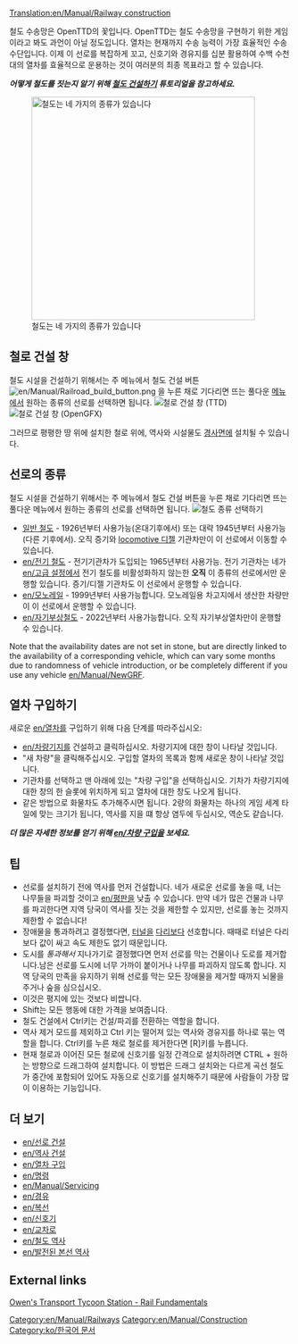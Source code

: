 [[Translation:en/Manual/Railway construction]]
{{ko/번역|origin= en/Manual/Railway construction
|from  = en
|to    = ko
|Percentage = 20
}}

{{ko/Manual/목차}}

철도 수송망은 OpenTTD의 꽃입니다. OpenTTD는 철도 수송망을 구현하기 위한 게임이라고 봐도 과언이 아닐 정도입니다. 
열차는 현재까지 수송 능력이 가장 효율적인 수송 수단입니다. 이제 이 선로를 복잡하게 꼬고, 신호기와 경유지를 십분 활용하여 수백 수천 대의 열차를 효율적으로 운용하는 것이 여러분의 최종 목표라고 할 수 있습니다.

'''''어떻게 철도를 짓는지 알기 위해 [[en/Manual/Building tracks|철도 건설하기]] 튜토리얼을 참고하세요.'''''


[[File:ko/Manual/Four types types of railway.jpeg|thumb|none|400px|철도는 네 가지의 종류가 있습니다]]

==철로 건설 창==
철도 시설을 건설하기 위해서는 주 메뉴에서 철도 건설 버튼 [[File:en/Manual/Railroad build button.png]] 을 누른 채로 기다리면 뜨는 풀다운 [[en/Manual/Game interface#the-menu-bar|메뉴]]에서 원하는 종류의 선로를 선택하면 됩니다.
[[File:en/Manual/Railroad ConstructionTTD.png|none|frame|철로 건설 창 (TTD)]]
[[File:en/Manual/Railroad ConstructionOGFX.png|none|frame|철로 건설 창 (OpenGFX)]]
{{en/Manual/Railway toolbar overview}}

그러므로 평평한 땅 위에 설치한 철로 위에, 역사와 시설물도 [[en/Archive/Manual/Settings/Build on slopes|경사면에]] 설치될 수 있습니다.

==선로의 종류==
철도 시설을 건설하기 위해서는 주 메뉴에서 철도 건설 버튼을 누른 채로 기다리면 뜨는 풀다운 메뉴에서 원하는 종류의 선로를 선택하면 됩니다.
[[File:en/Manual/Openttd-rail1.png|none|frame|철도 종류 선택하기]]
* [[en/Manual/Base Set/Railways|일반 철도]] - 1926년부터 사용가능(온대기후에서) 또는 대략 1945년부터 사용가능(다른 기후에서). 오직 증기와 [https://www.wikipedia.org/wiki/Diesel locomotive 디젤] 기관차만이 이 선로에서 이동할 수 있습니다.
* [[en/전기 철도]] - 전기기관차가 도입되는 1965년부터 사용가능. 전기 기관차는 네가 [[en/고급 설정]]에서 전기 철도를 비활성화하지 않는한 '''오직''' 이 종류의 선로에서만 운행할 있습니다. 증기/디젤 기관차도 이 선로에서 운행할 수 있습니다.
* [[en/모노레일]] - 1999년부터 사용가능합니다. 모노레일용 차고지에서 생산한 차량만이 이 선로에서 운행할 수 있습니다.
* [[en/자기부상철도]] - 2022년부터 사용가능합니다. 오직 자기부상열차만이 운행할 수 있습니다.

Note that the availability dates are not set in stone, but are directly linked to the availability of a corresponding vehicle, which can vary some months due to randomness of vehicle introduction, or be completely different if you use any vehicle [[en/Manual/NewGRF]].

==열차 구입하기==
새로운 [[en/열차]]를 구입하기 위해 다음 단계를 따라주십시오:
*[[en/차량기지]]를 건설하고 클릭하십시오. 차량기지에 대한 창이 나타날 것입니다. 
*"새 차량"을 클릭해주십시오. 구입할 열차의 목록과 함께 새로운 창이 나타날 것입니다. 
*기관차를 선택하고 맨 아래에 있는 "차량 구입"을 선택하십시오. 기차가 차량기지에 대한 창의 한 슬롯에 위치하게 되고 열차에 대한 창도 나오게 됩니다. 
*같은 방법으로 화물차도 추가해주시면 됩니다. 2량의 화물차는 하나의 게임 세계 타일에 맞는 크기가 됩니다, 역사를 지을 떄 항상 염두에 두십시오, 역순도 같습니다.


'''''더 많은 자세한 정보를 얻기 위해 [[en/차량 구입]]을 보세요.'''''

==팁==
* 선로를 설치하기 전에 역사를 먼저 건설합니다. 네가 새로운 선로를 놓을 때, 너는 나무들을 파괴할 것이고 [[en/평판]]을 낮출 수 있습니다. 만약 네가 많은 건물과 나무를 파괴한다면 지역 당국이 역사를 짓는 것을 제한할 수 있지만, 선로를 놓는 것까지 제한할 수 없습니다!
* 장애물을 통과하려고 결정했다면, [[en/Manual/Tunnels|터널]]을 [[en/Manual/Bridges|다리]]보다 선호합니다. 때때로 터널은 다리보다 값이 싸고 속도 제한도 없기 때문입니다.
* 도시를 ''통과해서'' 지나가기로 결정했다면 먼저 선로를 막는 건물이나 도로를 제거합니다.남은 선로를 도시에 너무 가까이 붙이거나 나무를 파괴하지 않도록 합니다. 지역 당국의 만족을 유지하기 위해 선로를 막는 모든 장애물을 제거할 때까지 뇌물을 주거나 숲을 심으십시오.
* 이것은 평지에 있는 것보다 비쌉니다.
* Shift는 모든 행동에 대한 가격을 보여줍니다.
* 철도 건설에서 Ctrl키는 건설/파괴를 전환하는 역할을 합니다.
* 역사 제거 모드를 제외하고 Ctrl 키는 떨어져 있는 역사와 경유지를 하나로 묶는 역할을 합니다. Ctrl키를 누른 채로 철로를 제거한다면 [R]키를 누릅니다.
* 현재 철로과 이어진 모든 철로에 신호기를 일정 간격으로 설치하려면 CTRL + 원하는 방향으로 드래그하여 설치합니다. 이 방법은 드래그 설치와는 다르게 곡선 철도가 중간에 포함되어 있어도 자동으로 신호기를 설치해주기 때문에 사람들이 가장 많이 이용하는 기능입니다.

==더 보기==
*[[en/선로 건설]]
*[[en/역사 건설]]
*[[en/열차 구입]]
*[[en/명령]]
*[[en/Manual/Servicing]]
*[[en/경유]]
*[[en/복선]]
*[[en/신호기]]
*[[en/교차로]]
*[[en/철도 역사]]
*[[en/발전된 본선 역사]]

==External links==
[http://www.transporttycoon.net/rail Owen's Transport Tycoon Station - Rail Fundamentals]

[[Category:en/Manual/Railways]]
[[Category:en/Manual/Construction]]

[[Category:ko/한국어 문서]]